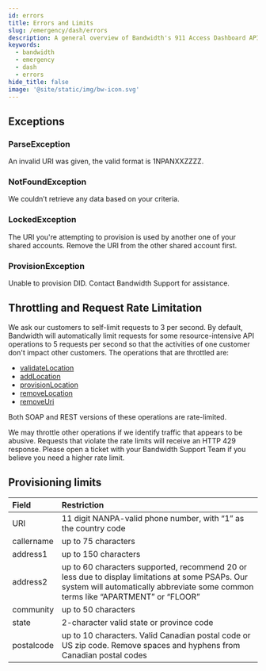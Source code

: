 ```yaml
---
id: errors
title: Errors and Limits
slug: /emergency/dash/errors
description: A general overview of Bandwidth's 911 Access Dashboard API Errors
keywords:
  - bandwidth
  - emergency
  - dash
  - errors
hide_title: false
image: '@site/static/img/bw-icon.svg'
---
```


## Exceptions

### ParseException

An invalid URI was given, the valid format is 1NPANXXZZZZ.

### NotFoundException

We couldn’t retrieve any data based on your criteria.

### LockedException

The URI you're attempting to provision is used by another one of your shared accounts. Remove the URI from the other shared account first.

### ProvisionException

Unable to provision DID. Contact Bandwidth Support for assistance.

## Throttling and Request Rate Limitation

We ask our customers to self-limit requests to 3 per second. By default, Bandwidth will automatically limit requests for some resource-intensive API operations to 5 requests per second so that the activities of one customer don't impact other customers. The operations that are throttled are:

  * [validateLocation](/apis/dash#operation/validateLocation//)
  * [addLocation](/apis/dash#operation/addLocation//)
  * [provisionLocation](/apis/dash#operation/provisionLocation//)
  * [removeLocation](/apis/dash#operation/removeLocation//)
  * [removeUri](/apis/dash#operation/removeUri//)

Both SOAP and REST versions of these operations are rate-limited.

We may throttle other operations if we identify traffic that appears to be abusive. Requests that violate the rate limits will receive an HTTP 429 response. Please open a ticket with your Bandwidth Support Team if you believe you need a higher rate limit.

## Provisioning limits

| Field | Restriction |
|:------|:------------|
| URI | 11 digit NANPA-valid phone number, with “1” as the country code |
| callername | up to 75 characters |
| address1 | up to 150 characters |
| address2 |up to 60 characters supported, recommend 20 or less due to display limitations at some PSAPs. Our system will automatically abbreviate some common terms like “APARTMENT” or “FLOOR” |
| community | up to 50 characters |
| state | 2-character valid state or province code |
| postalcode | up to 10 characters. Valid Canadian postal code or US zip code. Remove spaces and hyphens from Canadian postal codes |
